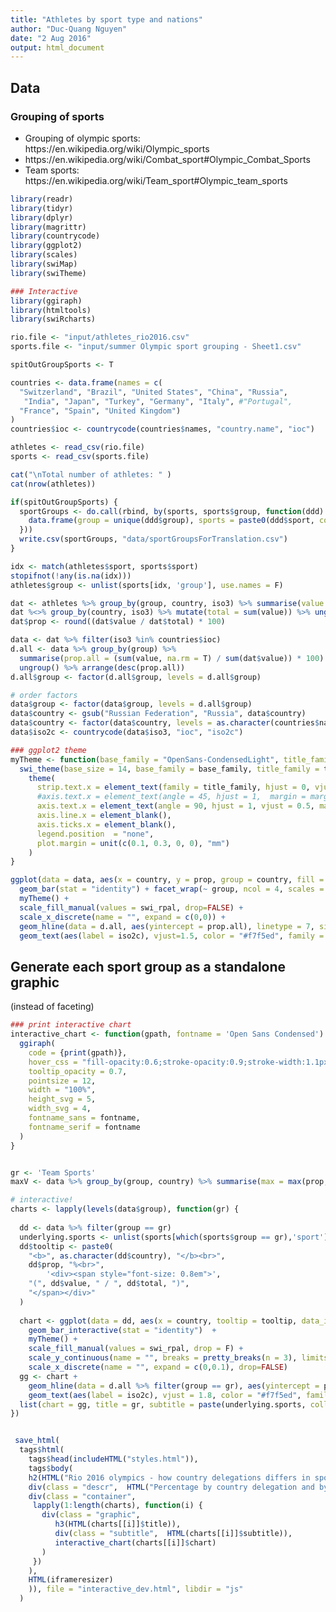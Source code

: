 ```yaml
---
title: "Athletes by sport type and nations"
author: "Duc-Quang Nguyen"
date: "2 Aug 2016"
output: html_document
---
```

## Data

### Grouping of sports
* Grouping of olympic sports: https://en.wikipedia.org/wiki/Olympic_sports
* https://en.wikipedia.org/wiki/Combat_sport#Olympic_Combat_Sports
* Team sports: https://en.wikipedia.org/wiki/Team_sport#Olympic_team_sports

```r
library(readr)
library(tidyr)
library(dplyr)
library(magrittr)
library(countrycode)
library(ggplot2)
library(scales)
library(swiMap)
library(swiTheme)

### Interactive 
library(ggiraph)
library(htmltools)
library(swiRcharts)
```

```r
rio.file <- "input/athletes_rio2016.csv"
sports.file <- "input/summer Olympic sport grouping - Sheet1.csv"

spitOutGroupSports <- T

countries <- data.frame(names = c(
  "Switzerland", "Brazil", "United States", "China", "Russia", 
   "India", "Japan", "Turkey", "Germany", "Italy", #"Portugal", 
  "France", "Spain", "United Kingdom")
)
countries$ioc <- countrycode(countries$names, "country.name", "ioc")
```

```r
athletes <- read_csv(rio.file)
sports <- read_csv(sports.file)

cat("\nTotal number of athletes: " )
cat(nrow(athletes))

if(spitOutGroupSports) {
  sportGroups <- do.call(rbind, by(sports, sports$group, function(ddd) {
    data.frame(group = unique(ddd$group), sports = paste0(ddd$sport, collapse = ", "))
  }))
  write.csv(sportGroups, "data/sportGroupsForTranslation.csv")
}

idx <- match(athletes$sport, sports$sport)
stopifnot(!any(is.na(idx)))
athletes$group <- unlist(sports[idx, 'group'], use.names = F)

dat <- athletes %>% group_by(group, country, iso3) %>% summarise(value = length(athletes)) %>% ungroup()
dat %<>% group_by(country, iso3) %>% mutate(total = sum(value)) %>% ungroup()
dat$prop <- round((dat$value / dat$total) * 100)

data <- dat %>% filter(iso3 %in% countries$ioc)
d.all <- data %>% group_by(group) %>% 
  summarise(prop.all = (sum(value, na.rm = T) / sum(dat$value)) * 100) %>% 
  ungroup() %>% arrange(desc(prop.all))
d.all$group <- factor(d.all$group, levels = d.all$group)

# order factors
data$group <- factor(data$group, levels = d.all$group)
data$country <- gsub("Russian Federation", "Russia", data$country)
data$country <- factor(data$country, levels = as.character(countries$names))
data$iso2c <- countrycode(data$iso3, "ioc", "iso2c")
```

```r
### ggplot2 theme
myTheme <- function(base_family = "OpenSans-CondensedLight", title_family = "OpenSans-CondensedBold") {
  swi_theme(base_size = 14, base_family = base_family, title_family = title_family, y_gridlines = F) +
    theme(
      strip.text.x = element_text(family = title_family, hjust = 0, vjust = 1, size = 14),
      #axis.text.x = element_text(angle = 45, hjust = 1,  margin = margin(t = -16), size = 11),
      axis.text.x = element_text(angle = 90, hjust = 1, vjust = 0.5, margin = margin(t = -17), size = 11.5),
      axis.line.x = element_blank(),
      axis.ticks.x = element_blank(),
      legend.position  = "none",
      plot.margin = unit(c(0.1, 0.3, 0, 0), "mm")
    )   
}

ggplot(data = data, aes(x = country, y = prop, group = country, fill = country)) + 
  geom_bar(stat = "identity") + facet_wrap(~ group, ncol = 4, scales = "free_y") + 
  myTheme() + 
  scale_fill_manual(values = swi_rpal, drop=FALSE) +
  scale_x_discrete(name = "", expand = c(0,0)) +
  geom_hline(data = d.all, aes(yintercept = prop.all), linetype = 7, size = 0.2, alpha = 0.6) +
  geom_text(aes(label = iso2c), vjust=1.5, color = "#f7f5ed", family =  "OpenSans-CondensedBold", size = 3)

```

## Generate each sport group as a standalone graphic

(instead of faceting)

```r
### print interactive chart
interactive_chart <- function(gpath, fontname = 'Open Sans Condensed') {
  ggiraph(
    code = {print(gpath)},
    hover_css = "fill-opacity:0.6;stroke-opacity:0.9;stroke-width:1.1px;stroke:#333333;",
    tooltip_opacity = 0.7,
    pointsize = 12,
    width = "100%",
    height_svg = 5,
    width_svg = 4,
    fontname_sans = fontname,
    fontname_serif = fontname
  ) 
}


gr <- 'Team Sports'
maxV <- data %>% group_by(group, country) %>% summarise(max = max(prop, na.rm = T)) %>% ungroup() %>% unlist(use.names = F) %>% max()

# interactive!
charts <- lapply(levels(data$group), function(gr) {
  
  dd <- data %>% filter(group == gr)
  underlying.sports <- unlist(sports[which(sports$group == gr),'sport'], use.names = F)
  dd$tooltip <- paste0(
    "<b>", as.character(dd$country), "</b><br>",
    dd$prop, "%<br>",
        '<div><span style="font-size: 0.8em">',
    "(", dd$value, " / ", dd$total, ")",
    "</span></div>"
  )    
    
  chart <- ggplot(data = dd, aes(x = country, tooltip = tooltip, data_id_ = country, y = prop, group = country, fill = country)) + 
    geom_bar_interactive(stat = "identity")  +
    myTheme() + 
    scale_fill_manual(values = swi_rpal, drop = F) +
    scale_y_continuous(name = "", breaks = pretty_breaks(n = 3), limits = c(0, maxV)) + 
    scale_x_discrete(name = "", expand = c(0,0.1), drop=FALSE)
  gg <- chart +
    geom_hline(data = d.all %>% filter(group == gr), aes(yintercept = prop.all), linetype = 3, size = 0.8, alpha = 0.9, colour = "#ffe6ff") +
    geom_text(aes(label = iso2c), vjust = 1.8, color = "#f7f5ed", family =  "OpenSans-CondensedBold", size = 3) 
  list(chart = gg, title = gr, subtitle = paste(underlying.sports, collapse =", "))
})


 save_html(
  tags$html(
    tags$head(includeHTML("styles.html")),
    tags$body(
    h2(HTML("Rio 2016 olympics - how country delegations differs in sports?")),
    div(class = "descr",  HTML("Percentage by country delegation and by sport groups of athletes competing at the Rio 2016 summer olympics. The dotted horizontal line correspond to proportion of athletes over all nations.<br>The different sport groups are shown by order of importance")),
    div(class = "container",
     lapply(1:length(charts), function(i) {
       div(class = "graphic", 
          h3(HTML(charts[[i]]$title)),
          div(class = "subtitle",  HTML(charts[[i]]$subtitle)),
          interactive_chart(charts[[i]]$chart)
       )      
     })
    ),
    HTML(iframeresizer)
    )), file = "interactive_dev.html", libdir = "js"
  )


```